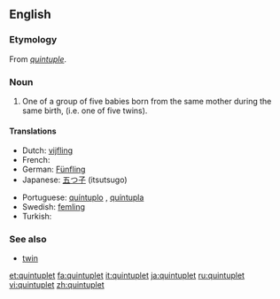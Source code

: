 {{wikipedia}}
==English==

===Etymology===
From {{etyl|frm}} ''[[quintuple]]''.

===Noun===
{{en-noun}}

# One of a group of five babies born from the same mother during the same birth, (i.e. one of five twins).

====Translations====
{{trans-top|one of a group of five babies born from the same mother during the same birth}}
* Dutch: [[vijfling]] {{m}}
* French: {{t|fr|quintuplé}}
* German: [[Fünfling]] {{m}}
* Japanese: [[五つ子]] (itsutsugo)
{{trans-mid}}
* Portuguese: [[quíntuplo]] {{m}}, [[quíntupla]] {{f}}
* Swedish: [[femling]]
* Turkish: {{t|tr|beşiz}}
{{trans-bottom}}

===See also===
* [[twin]]
{{coefficient}}

[[et:quintuplet]]
[[fa:quintuplet]]
[[it:quintuplet]]
[[ja:quintuplet]]
[[ru:quintuplet]]
[[vi:quintuplet]]
[[zh:quintuplet]]